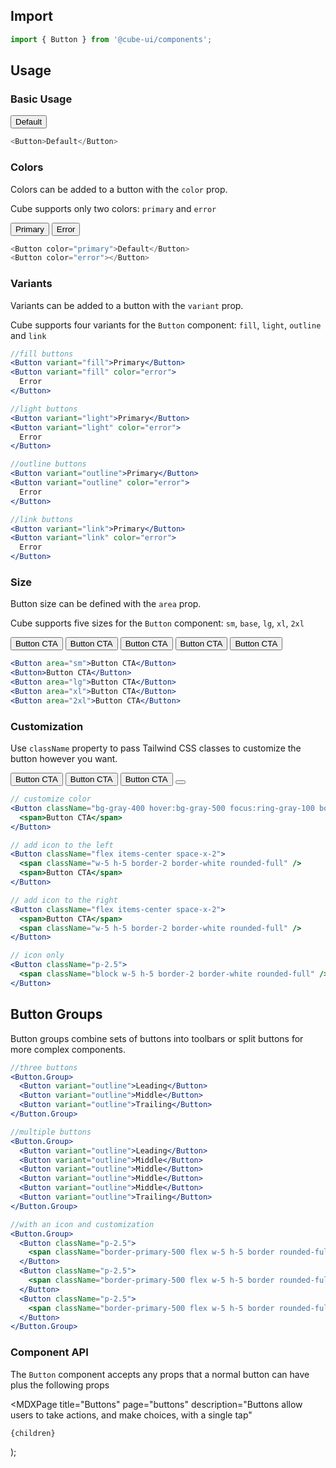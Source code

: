 

<Head>
  <title>Button - Cube</title>
  <meta
    name="description"
    content="Buttons allow users to take actions, and make choices, with a single tap"
  />
</Head>

## Import

```js
import { Button } from '@cube-ui/components';
```

## Usage

### Basic Usage

<Example>
  <Button>Default</Button>
</Example>

```js
<Button>Default</Button>
```

### Colors

Colors can be added to a button with the `color` prop.

Cube supports only two colors: `primary` and `error`

<Example>
  <Button color="primary">Primary</Button>
  <Button color="error">Error</Button>
</Example>

```js
<Button color="primary">Default</Button>
<Button color="error"></Button>
```

### Variants

Variants can be added to a button with the `variant` prop.

Cube supports four variants for the `Button` component: `fill`, `light`, `outline` and `link`

<VariantsExamples />

```jsx
//fill buttons
<Button variant="fill">Primary</Button>
<Button variant="fill" color="error">
  Error
</Button>

//light buttons
<Button variant="light">Primary</Button>
<Button variant="light" color="error">
  Error
</Button>

//outline buttons
<Button variant="outline">Primary</Button>
<Button variant="outline" color="error">
  Error
</Button>

//link buttons
<Button variant="link">Primary</Button>
<Button variant="link" color="error">
  Error
</Button>
```

### Size

Button size can be defined with the `area` prop.

Cube supports five sizes for the `Button` component: `sm`, `base`, `lg`, `xl`, `2xl`

<Example>
  <div className="flex flex-wrap items-start gap-4">
    <Button area="sm">Button CTA</Button>
    <Button>Button CTA</Button>
    <Button area="lg">Button CTA</Button>
    <Button area="xl">Button CTA</Button>
    <Button area="2xl">Button CTA</Button>
  </div>
</Example>

```jsx
<Button area="sm">Button CTA</Button>
<Button>Button CTA</Button>
<Button area="lg">Button CTA</Button>
<Button area="xl">Button CTA</Button>
<Button area="2xl">Button CTA</Button>
```

### Customization

Use `className` property to pass Tailwind CSS classes to customize the button however you want.

<Example>
  <Button className="bg-gray-400 hover:bg-gray-500 focus:ring-gray-100 border-gray-400 hover:border-gray-500">
    <span>Button CTA</span>
  </Button>
  <Button className="flex items-center space-x-2">
    <span className="w-5 h-5 border-2 border-white rounded-full" />
    <span>Button CTA</span>
  </Button>
  <Button className="flex items-center space-x-2">
    <span>Button CTA</span>
    <span className="w-5 h-5 border-2 border-white rounded-full" />
  </Button>
  <Button className="p-2.5">
    <span className="block w-5 h-5 border-2 border-white rounded-full" />
  </Button>
</Example>

```jsx
// customize color
<Button className="bg-gray-400 hover:bg-gray-500 focus:ring-gray-100 border-gray-400 hover:border-gray-500">
  <span>Button CTA</span>
</Button>

// add icon to the left
<Button className="flex items-center space-x-2">
  <span className="w-5 h-5 border-2 border-white rounded-full" />
  <span>Button CTA</span>
</Button>

// add icon to the right
<Button className="flex items-center space-x-2">
  <span>Button CTA</span>
  <span className="w-5 h-5 border-2 border-white rounded-full" />
</Button>

// icon only
<Button className="p-2.5">
  <span className="block w-5 h-5 border-2 border-white rounded-full" />
</Button>
```

## Button Groups

Button groups combine sets of buttons into toolbars or split buttons for more complex components.

<ButtonGroups />

```jsx
//three buttons
<Button.Group>
  <Button variant="outline">Leading</Button>
  <Button variant="outline">Middle</Button>
  <Button variant="outline">Trailing</Button>
</Button.Group>

//multiple buttons
<Button.Group>
  <Button variant="outline">Leading</Button>
  <Button variant="outline">Middle</Button>
  <Button variant="outline">Middle</Button>
  <Button variant="outline">Middle</Button>
  <Button variant="outline">Middle</Button>
  <Button variant="outline">Trailing</Button>
</Button.Group>

//with an icon and customization
<Button.Group>
  <Button className="p-2.5">
    <span className="border-primary-500 flex w-5 h-5 border rounded-full" />
  </Button>
  <Button className="p-2.5">
    <span className="border-primary-500 flex w-5 h-5 border rounded-full" />
  </Button>
  <Button className="p-2.5">
    <span className="border-primary-500 flex w-5 h-5 border rounded-full" />
  </Button>
</Button.Group>
```

### Component API

The `Button` component accepts any props that a normal button can have plus the following props

<PropsList props={propsList} />

  <MDXPage
    title="Buttons"
    page="buttons"
    description="Buttons allow users to take actions, and make choices, with a single tap"
  >
    {children}
  </MDXPage>
);
